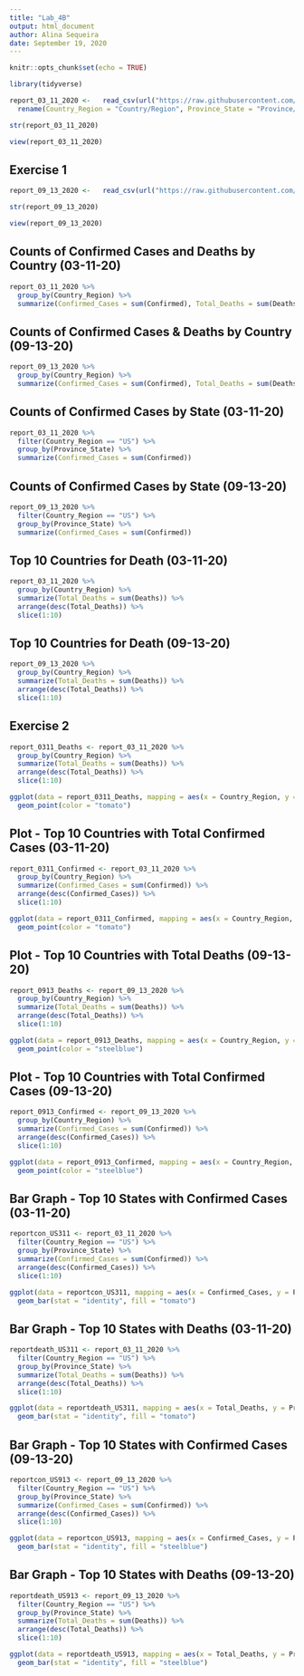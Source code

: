 ```yaml
---
title: "Lab_4B"
output: html_document
author: Alina Sequeira
date: September 19, 2020
---
```


```r
knitr::opts_chunk$set(echo = TRUE)
```

```r
library(tidyverse)
```

```r
report_03_11_2020 <-   read_csv(url("https://raw.githubusercontent.com/CSSEGISandData/COVID-19/master/csse_covid_19_data/csse_covid_19_daily_reports/03-11-2020.csv")) %>%
  rename(Country_Region = "Country/Region", Province_State = "Province/State")
```
```r
str(report_03_11_2020)
```
```r
view(report_03_11_2020)
```

## Exercise 1
```r
report_09_13_2020 <-   read_csv(url("https://raw.githubusercontent.com/CSSEGISandData/COVID-19/master/csse_covid_19_data/csse_covid_19_daily_reports/09-13-2020.csv"))
```
```r
str(report_09_13_2020)
```
```r
view(report_09_13_2020)
```

## Counts of Confirmed Cases and Deaths by Country (03-11-20)
```r
report_03_11_2020 %>% 
  group_by(Country_Region) %>% 
  summarize(Confirmed_Cases = sum(Confirmed), Total_Deaths = sum(Deaths)) 
```

## Counts of Confirmed Cases & Deaths by Country (09-13-20)
```r
report_09_13_2020 %>% 
  group_by(Country_Region) %>% 
  summarize(Confirmed_Cases = sum(Confirmed), Total_Deaths = sum(Deaths)) 
```

## Counts of Confirmed Cases by State (03-11-20)
```r
report_03_11_2020 %>% 
  filter(Country_Region == "US") %>%
  group_by(Province_State) %>% 
  summarize(Confirmed_Cases = sum(Confirmed))
```

## Counts of Confirmed Cases by State (09-13-20)
```r
report_09_13_2020 %>% 
  filter(Country_Region == "US") %>%
  group_by(Province_State) %>% 
  summarize(Confirmed_Cases = sum(Confirmed))
```

## Top 10 Countries for Death (03-11-20)
```r
report_03_11_2020 %>% 
  group_by(Country_Region) %>% 
  summarize(Total_Deaths = sum(Deaths)) %>% 
  arrange(desc(Total_Deaths)) %>% 
  slice(1:10)
```

## Top 10 Countries for Death (09-13-20)
```r
report_09_13_2020 %>% 
  group_by(Country_Region) %>% 
  summarize(Total_Deaths = sum(Deaths)) %>% 
  arrange(desc(Total_Deaths)) %>% 
  slice(1:10)
```

## Exercise 2
```r
report_0311_Deaths <- report_03_11_2020 %>% 
  group_by(Country_Region) %>% 
  summarize(Total_Deaths = sum(Deaths)) %>% 
  arrange(desc(Total_Deaths)) %>% 
  slice(1:10)
```
```r
ggplot(data = report_0311_Deaths, mapping = aes(x = Country_Region, y = Total_Deaths)) + 
  geom_point(color = "tomato")
```

## Plot - Top 10 Countries with Total Confirmed Cases (03-11-20)
```r
report_0311_Confirmed <- report_03_11_2020 %>% 
  group_by(Country_Region) %>% 
  summarize(Confirmed_Cases = sum(Confirmed)) %>% 
  arrange(desc(Confirmed_Cases)) %>% 
  slice(1:10)
```
```r
ggplot(data = report_0311_Confirmed, mapping = aes(x = Country_Region, y = Confirmed_Cases)) + 
  geom_point(color = "tomato")
```

## Plot - Top 10 Countries with Total Deaths (09-13-20)
```r
report_0913_Deaths <- report_09_13_2020 %>% 
  group_by(Country_Region) %>% 
  summarize(Total_Deaths = sum(Deaths)) %>% 
  arrange(desc(Total_Deaths)) %>% 
  slice(1:10)
```
```r
ggplot(data = report_0913_Deaths, mapping = aes(x = Country_Region, y = Total_Deaths)) + 
  geom_point(color = "steelblue") 
```

## Plot - Top 10 Countries with Total Confirmed Cases (09-13-20)
```r
report_0913_Confirmed <- report_09_13_2020 %>% 
  group_by(Country_Region) %>% 
  summarize(Confirmed_Cases = sum(Confirmed)) %>% 
  arrange(desc(Confirmed_Cases)) %>% 
  slice(1:10)
```
```r
ggplot(data = report_0913_Confirmed, mapping = aes(x = Country_Region, y = Confirmed_Cases)) + 
  geom_point(color = "steelblue")
```

## Bar Graph - Top 10 States with Confirmed Cases (03-11-20)
```r
reportcon_US311 <- report_03_11_2020 %>% 
  filter(Country_Region == "US") %>%
  group_by(Province_State) %>% 
  summarize(Confirmed_Cases = sum(Confirmed)) %>% 
  arrange(desc(Confirmed_Cases)) %>% 
  slice(1:10)
```
```r
ggplot(data = reportcon_US311, mapping = aes(x = Confirmed_Cases, y = Province_State )) + 
  geom_bar(stat = "identity", fill = "tomato")
```

## Bar Graph - Top 10 States with Deaths (03-11-20)
```r
reportdeath_US311 <- report_03_11_2020 %>% 
  filter(Country_Region == "US") %>%
  group_by(Province_State) %>% 
  summarize(Total_Deaths = sum(Deaths)) %>% 
  arrange(desc(Total_Deaths)) %>% 
  slice(1:10)
```
```r
ggplot(data = reportdeath_US311, mapping = aes(x = Total_Deaths, y = Province_State )) + 
  geom_bar(stat = "identity", fill = "tomato")
```

## Bar Graph - Top 10 States with Confirmed Cases (09-13-20)
```r
reportcon_US913 <- report_09_13_2020 %>% 
  filter(Country_Region == "US") %>%
  group_by(Province_State) %>% 
  summarize(Confirmed_Cases = sum(Confirmed)) %>% 
  arrange(desc(Confirmed_Cases)) %>% 
  slice(1:10)
```
```r
ggplot(data = reportcon_US913, mapping = aes(x = Confirmed_Cases, y = Province_State )) + 
  geom_bar(stat = "identity", fill = "steelblue")
```

## Bar Graph - Top 10 States with Deaths (09-13-20)
```r
reportdeath_US913 <- report_09_13_2020 %>% 
  filter(Country_Region == "US") %>%
  group_by(Province_State) %>% 
  summarize(Total_Deaths = sum(Deaths)) %>% 
  arrange(desc(Total_Deaths)) %>% 
  slice(1:10)
```
```r
ggplot(data = reportdeath_US913, mapping = aes(x = Total_Deaths, y = Province_State )) + 
  geom_bar(stat = "identity", fill = "steelblue")
```

